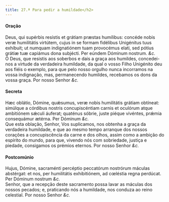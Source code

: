 ```yaml
---
title: 27.ª Para pedir a humildade</h2>
---
```


<h4 class="text-center">Oração</h4>
<div class="grid grid-cols-2 gap-5">
  <div class="col-6 dropcaps text-justify">
    Deus, qui supérbis resístis et grátiam præstas humílibus: concéde nobis veræ
    humilitátis virtútem, cujus in se formam fidélibus Unigénitus tuus exhíbuit;
    ut numquam indignatiónem tuam provocémus elati, sed pótius grátiæ tuæ
    capiámus dona subjécti. Per eúndem Dóminum nostrum. <em>&c.</em>
  </div>
  <div class="col-6 dropcaps text-justify">
    Ó Deus, que resistis aos soberbos e dais a graça aos humildes, concedei-nos
    a virtude da verdadeira humildade, da qual o vosso Filho Unigénito deu aos
    fiéis o exemplo, para que pelo nosso orgulho nunca incorramos na vossa
    indignação, mas, permanecendo humildes, recebamos os dons da vossa graça.
    Por nosso Senhor <em>&c.</em>
  </div>
</div>

<h4 class="text-center">Secreta</h4>
<div class="grid grid-cols-2 gap-5">
  <div class="col-6 dropcaps text-justify">
    Hæc oblátio, Dómine, quǽsumus, veræ nobis humilitátis grátiam obtíneat:
    simúlque a córdibus nostris concupiscéntiam carnis et oculórum atque
    ambitiónem sǽculi áuferat; quaténus sóbrie, juste piéque vivéntes, prǽmia
    consequámur ætérna. Per Dóminum <em>&c.</em>
  </div>
  <div class="col-6 dropcaps text-justify">
    Que esta oblação, Senhor, Vos suplicamos, nos obtenha a graça da verdadeira
    humildade, e que ao mesmo tempo arranque dos nossos corações a
    concupiscência da carne e dos olhos, assim como a ambição do espírito do
    mundo, para que, vivendo nós com sobriedade, justiça e piedade, consigamos
    os prémios eternos. Por nosso Senhor <em>&c.</em>
  </div>
</div>

<h4 class="text-center">Postcomúnio</h4>
<div class="grid grid-cols-2 gap-5">
  <div class="col-6 dropcaps text-justify">
    Hujus, Dómine, sacraménti percéptio peccatórum nostrórum máculas abstérgat:
    et nos, per humilitátis exhibitiónem, ad cœléstia regna perdúcat. Per
    Dóminum nostrum <em>&c.</em>
  </div>
  <div class="col-6 dropcaps text-justify">
    Senhor, que a recepção deste sacramento possa lavar as máculas dos nossos
    pecados; e, praticando nós a humildade, nos conduza ao reino celestial. Por
    nosso Senhor <em>&c.</em>
  </div>
</div>

